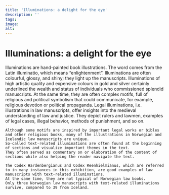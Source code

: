 ```yaml
---
title: 'Illuminations: a delight for the eye'
description: ''
tags:
image: 
alt: 
---
```



# Illuminations: a delight for the eye

<Container stil="initial side">
    Illuminations are hand-painted book illustrations. 
    The word comes from the Latin illuminatio, which means “enlightenment”. 
    Illuminations are often colourful, glossy, and shiny; they light up the manuscripts. 
    Illuminations of high artistic quality and expensive colours in gold and silver certainly underlined the wealth and status of individuals who commissioned splendid manuscripts. 
    At the same time, they are often complex motifs, full of religious and political symbolism that could communicate, for example, religious devotion or political propaganda. 
    Legal illuminations, i.e. 
    illustrations in law manuscripts, offer insights into the medieval understanding of law and justice. 
    They depict rulers and lawmen, examples of legal cases, illegal behavior, methods of punishment, and so on. 
    
    Although some motifs are inspired by important legal works or bibles and other religious books, many of the illustrations in Norwegian and Icelandic law manuscripts are unique. 
    So-called text-related illuminations are often found at the beginning of sections and visualize important themes in the text. 
    They often served as commentary on or elaboration of the content of sections while also helping the reader navigate the text. 
    
    The Codex Hardenbergianus and Codex Reenhielmianus, which are referred to in many instances in this exhibition, are good examples of law manuscripts with text-related illuminations. 
    At the same time, they are not typical of Norwegian law books. 
    Only three Norwegian law manuscripts with text-related illuminations survive, compared to 39 from Iceland.
</Container>
